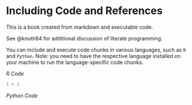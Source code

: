 # Including Code and References

This is a book created from markdown and executable code.

See @knuth84 for additional discussion of literate programming.

You can include and execute code chunks in various languages, such as `R` and `Python`.
Note: you need to have the respective language installed on your machine to run
the language-specific code chunks.

*R Code*

```r
1 + 1
```

*Python Code*


<!-- ```{python} -->
<!-- 1 + 1 -->
<!-- ``` -->


